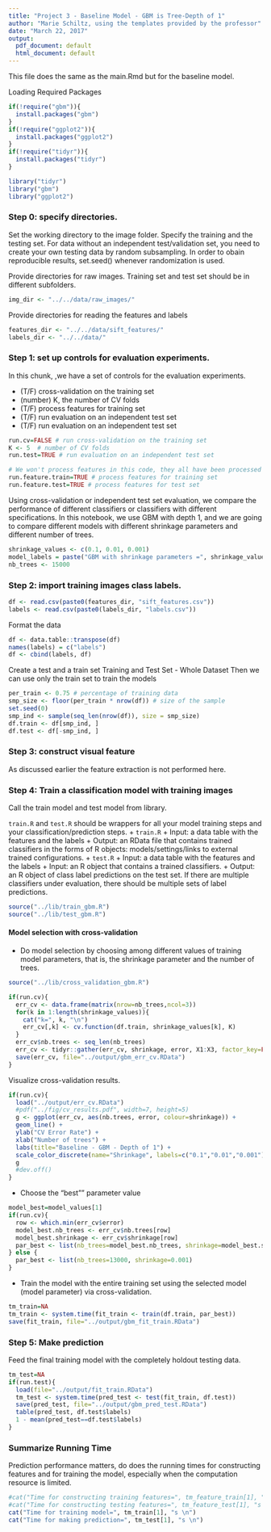 ```yaml
---
title: "Project 3 - Baseline Model - GBM is Tree-Depth of 1"
author: "Marie Schiltz, using the templates provided by the professor"
date: "March 22, 2017"
output:
  pdf_document: default
  html_document: default
---
```

This file does the same as the main.Rmd but for the baseline model.

Loading Required Packages
```r
if(!require("gbm")){
  install.packages("gbm")
}
if(!require("ggplot2")){
  install.packages("ggplot2")
}
if(!require("tidyr")){
  install.packages("tidyr")
}

library("tidyr")
library("gbm")
library("ggplot2")
```

### Step 0: specify directories.

Set the working directory to the image folder. Specify the training and the testing set. For data without an independent test/validation set, you need to create your own testing data by random subsampling. In order to obain reproducible results, set.seed() whenever randomization is used. 

Provide directories for raw images. Training set and test set should be in different subfolders. 
```r
img_dir <- "../../data/raw_images/" 
```

Provide directories for reading the features and labels
```r
features_dir <- "../../data/sift_features/"
labels_dir <- "../../data/"
```


### Step 1: set up controls for evaluation experiments.

In this chunk, ,we have a set of controls for the evaluation experiments. 

+ (T/F) cross-validation on the training set
+ (number) K, the number of CV folds
+ (T/F) process features for training set
+ (T/F) run evaluation on an independent test set
+ (T/F) run evaluation on an independent test set

```r
run.cv=FALSE # run cross-validation on the training set
K <- 5  # number of CV folds
run.test=TRUE # run evaluation on an independent test set

# We won't process features in this code, they all have been processed before using Matlab - As a result they will be read 
run.feature.train=TRUE # process features for training set
run.feature.test=TRUE # process features for test set
```

Using cross-validation or independent test set evaluation, we compare the performance of different classifiers or classifiers with different specifications. 
In this notebook, we use GBM with depth 1, and we are going to compare different models with different shrinkage parameters and different number of trees.


```r
shrinkage_values <- c(0.1, 0.01, 0.001)
model_labels = paste("GBM with shrinkage parameters =", shrinkage_values)
nb_trees <- 15000
```

### Step 2: import training images class labels.

```r
df <- read.csv(paste0(features_dir, "sift_features.csv"))
labels <- read.csv(paste0(labels_dir, "labels.csv"))
```

Format the data
```r
df <- data.table::transpose(df)
names(labels) = c("labels")
df <- cbind(labels, df)
```

Create a test and a train set
Training and Test Set - Whole Dataset
Then we can use only the train set to train the models
```r
per_train <- 0.75 # percentage of training data
smp_size <- floor(per_train * nrow(df)) # size of the sample
set.seed(0)
smp_ind <- sample(seq_len(nrow(df)), size = smp_size)
df.train <- df[smp_ind, ]
df.test <- df[-smp_ind, ]
```

### Step 3: construct visual feature

As discussed earlier the feature extraction is not performed here.

### Step 4: Train a classification model with training images
Call the train model and test model from library. 

`train.R` and `test.R` should be wrappers for all your model training steps and your classification/prediction steps. 
+ `train.R`
  + Input: a data table with the features and the labels
  + Output: an RData file that contains trained classifiers in the forms of R objects: models/settings/links to external trained configurations.
+ `test.R`
  + Input: a data table with the features and the labels
  + Input: an R object that contains a trained classifiers.
  + Output: an R object of class label predictions on the test set. If there are multiple classifiers under evaluation, there should be multiple sets of label predictions. 
```r
source("../lib/train_gbm.R")
source("../lib/test_gbm.R")
```

#### Model selection with cross-validation
* Do model selection by choosing among different values of training model parameters, that is, the shrinkage parameter and the number of trees. 
```r
source("../lib/cross_validation_gbm.R")

if(run.cv){
  err_cv <- data.frame(matrix(nrow=nb_trees,ncol=3))
  for(k in 1:length(shrinkage_values)){
    cat("k=", k, "\n")
    err_cv[,k] <- cv.function(df.train, shrinkage_values[k], K)
  }
  err_cv$nb.trees <- seq_len(nb_trees)
  err_cv <- tidyr::gather(err_cv, shrinkage, error, X1:X3, factor_key=FALSE)
  save(err_cv, file="../output/gbm_err_cv.RData")
}
```

Visualize cross-validation results. 

```r
if(run.cv){
  load("../output/err_cv.RData")
  #pdf("../fig/cv_results.pdf", width=7, height=5)
  g <- ggplot(err_cv, aes(nb.trees, error, colour=shrinkage)) +
  geom_line() +
  ylab("CV Error Rate") +
  xlab("Number of trees") + 
  labs(title="Baseline - GBM - Depth of 1") +
  scale_color_discrete(name="Shrinkage", labels=c("0.1","0.01","0.001"))
  g
  #dev.off()
}
```


* Choose the "best"" parameter value
```r
model_best=model_values[1]
if(run.cv){
  row <- which.min(err_cv$error)
  model_best.nb_trees <- err_cv$nb.trees[row]
  model_best.shrinkage <- err_cv$shrinkage[row]
  par_best <- list(nb_trees=model_best.nb_trees, shrinkage=model_best.shrinkage)
} else {
  par_best <- list(nb_trees=13000, shrinkage=0.001)
}

```

* Train the model with the entire training set using the selected model (model parameter) via cross-validation.
```r
tm_train=NA
tm_train <- system.time(fit_train <- train(df.train, par_best))
save(fit_train, file="../output/gbm_fit_train.RData")
```

### Step 5: Make prediction 
Feed the final training model with the completely holdout testing data. 
```r
tm_test=NA
if(run.test){
  load(file="../output/fit_train.RData")
  tm_test <- system.time(pred_test <- test(fit_train, df.test))
  save(pred_test, file="../output/gbm_pred_test.RData")
  table(pred_test, df.test$labels)
  1 - mean(pred_test==df.test$labels)
}
```

### Summarize Running Time
Prediction performance matters, do does the running times for constructing features and for training the model, especially when the computation resource is limited. 
```r
#cat("Time for constructing training features=", tm_feature_train[1], "s \n")
#cat("Time for constructing testing features=", tm_feature_test[1], "s \n")
cat("Time for training model=", tm_train[1], "s \n")
cat("Time for making prediction=", tm_test[1], "s \n")
```
